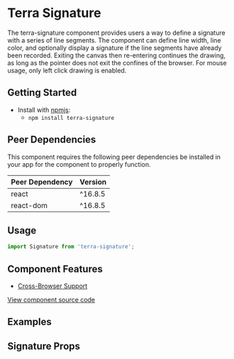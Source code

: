 


<Badge />

# Terra Signature

The terra-signature component provides users a way to define a signature with a series of line segments.
The component can define line width, line color, and optionally display a signature if the line segments have
already been recorded. Exiting the canvas then re-entering continues the drawing, as long as the pointer does not exit the confines of the browser. For mouse usage, only left click drawing is enabled.

## Getting Started

- Install with [npmjs](https://www.npmjs.com):
  - `npm install terra-signature`

<!-- AUTO-GENERATED-CONTENT:START Peer Dependencies -->
## Peer Dependencies

This component requires the following peer dependencies be installed in your app for the component to properly function.

| Peer Dependency | Version |
|-|-|
| react | ^16.8.5 |
| react-dom | ^16.8.5 |

<!-- AUTO-GENERATED-CONTENT:END -->

## Usage

```jsx
import Signature from 'terra-signature';
```

## Component Features
* [Cross-Browser Support](https://engineering.cerner.com/terra-ui/contributing/terra-ui/component-standards#cross-browser-support)

[View component source code](https://github.com/cerner/terra-core/tree/master/packages/terra-signature)

## Examples
<SignatureExample title="Default Signature" />

## Signature Props
<SignaturePropsTable />
